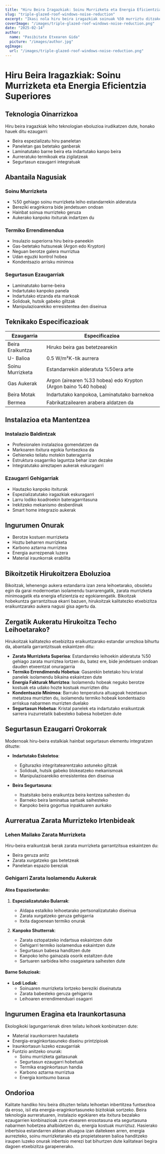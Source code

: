 ```yaml
---
title: "Hiru Beira Iragazkiak: Soinu Murrizketa eta Energia Eficientzia Superiores"
slug: "triple-glazed-roof-windows-noise-reduction"
excerpt: "Ikasi nola hiru beira iragazkiak soinuak %50 murriztu ditzaketen, energia efizientzia eta etxebizitza segurtasuna hobetuz."
coverImage: "/images/triple-glazed-roof-windows-noise-reduction.png"
date: "2025-02-14"
author:
  name: "Pasibitate Etxearen Gida"
  picture: "/images/author.jpg"
ogImage:
  url: "/images/triple-glazed-roof-windows-noise-reduction.png"
---
```


# Hiru Beira Iragazkiak: Soinu Murrizketa eta Energia Eficientzia Superiores

## Teknologia Oinarrizkoa

Hiru beira iragazkiak leiho teknologian eboluzioa irudikatzen dute, honako hauek ditu ezaugarri:

- Beira espezializatu hiru paneletan
- Paneletan gas betetako ganberak
- Laminatutako barne beira eta indartutako kanpo beira
- Aurreratuko termikoak eta zigilatzeak
- Segurtasun ezaugarri integratuak

## Abantaila Nagusiak

### Soinu Murrizketa
- %50 gehiago soinu murrizketa leiho estandarrekin alderatuta
- Bereziki eraginkorra bide jendetsuen ondoan
- Hainbat soinua murrizteko geruza
- Aukerako kanpoko itxiturak indartzen du

### Termiko Errendimendua
- Insulazio superiorra hiru beira-paneekin
- Gas-betetako hutsuneak (Argon edo Krypton)
- Neguan berotze galera murriztua
- Udan eguzki kontrol hobea
- Kondentsazio arrisku minimoa

### Segurtasun Ezaugarriak
- Laminatutako barne-beira
- Indartutako kanpoko panela
- Indartutako etzanda eta markoak
- Solidoak, hutsik gabeko giltzak
- Manipulazioarekiko erresistentea den diseinua

## Teknikako Especificazioak

| Ezaugarria | Especificazioa |
|------------|----------------|
| Beira Eraikuntza | Hiruko beira gas betetzearekin |
| U- Balioa | 0.5 W/m²K-tik aurrera |
| Soinu Murrizketa | Estandarrekin alderatuta %50era arte |
| Gas Aukerak | Argon (airearen %33 hobea) edo Krypton (Argon baino %40 hobea) |
| Beira Motak | Indartutako kanpokoa, Laminatutako barnekoa |
| Bermea | Fabrikatzailearen arabera aldatzen da |

## Instalazioa eta Mantentzea

### Instalazio Baldintzak
- Profesionalen instalazioa gomendatzen da
- Markoaren itxitura egokia funtsezkoa da
- Gehieneko teilatu motekin bateragarria
- Estruktura osagarriko laguntza behar izan dezake
- Integratutako aireztapen aukerak eskuragarri

### Ezaugarri Gehigarriak
- Hautazko kanpoko itxiturak
- Espezializatutako iragazkiak eskuragarri
- Larru lodiko koadroekin bateragarritasuna
- Irekitzeko mekanismo desberdinak
- Smart home integrazio aukerak

## Ingurumen Onurak

- Berotze kostuen murrizketa
- Hoztu beharren murrizketa
- Karbono aztarna murriztea
- Energia aurrezpenak luzera
- Material iraunkorrak erabilita

## Bikoitzetik Hirukoitzera Eboluzioa

Bikoitzak, lehenengo aukera estandarra izan zena leihoetarako, obsoletu egin da garai modernoetan isolamendu txarrarengatik, zarata murrizketa minimoagatik eta energia efizientzia ez egokiarengatik. Bikoitzak hobekuntza garrantzitsua ekarri bazuen, hirukoitzak kalitatezko etxebizitza eraikuntzarako aukera nagusi gisa agertu da.

## Zergatik Aukeratu Hirukoitza Techo Leihoetarako?

Hirukoitzak kalitatezko etxebizitza eraikuntzarako estandar urrezkoa bihurtu da, abantaila garrantzitsuak eskaintzen ditu:

- **Zarata Murrizketa Superioa**: Estandarreko leihoekin alderatuta %50 gehiago zarata murriztea lortzen du, batez ere, bide jendetsuen ondoan dauden etxeentzat onuragarria
- **Termiko Errendimendu Hobetua**: Gasarekin betetako hiru kristal panelek isolamendu bikaina eskaintzen dute
- **Energia Fakturak Murriztea**: Isolamendu hobeak neguko berotze kostuak eta udako hozte kostuak murrizten ditu
- **Kondentsazio Minimoa**: Barruko tenperatura altuagoak hezetasun metatzea murrizten du, isolamendu termiko hobeak kondentsazio arriskua nabarmen murrizten duelako
- **Segurtasun Hobetua**: Kristal panelek eta indartutako eraikuntzak sarrera iruzurretatik babesteko babesa hobetzen dute

## Segurtasun Ezaugarri Orokorrak

Modernoak hiru-beira estalkiak hainbat segurtasun elementu integratzen dituzte:

- **Indartutako Eskeletoa**:
  - Egiturazko integritatearentzako astuneko giltzak
  - Solidoak, hutsik gabeko blokeatzeko mekanismoak
  - Manipulazioarekiko erresistentea den diseinua

- **Beira Segurtasuna**:
  - Itsatsitako beira eraikuntza beira kentzea saihesten du
  - Barneko beira laminatua sartuak saihesteko
  - Kanpoko beira gogortua inpaktuaren aurkako

## Aurreratua Zarata Murrizteko Irtenbideak

### Lehen Mailako Zarata Murrizketa
Hiru-beira eraikuntzak berak zarata murrizketa garrantzitsua eskaintzen du:
- Beira geruza anitz
- Zarata xurgatzeko gas betetzeak
- Paneletan espazio bereziak

### Gehigarri Zarata Isolamendu Aukerak

#### Atea Espazioetarako:
1. **Espezializatutako Bularrak**: 
   - Aldapa estalkiko leihoetarako pertsonalizatutako diseinua
   - Zarata xurgatzeko geruza gehigarria
   - Itxita dagoenean termiko onurak

2. **Kanpoko Shutterrak**:
   - Zarata oztopatzeko indartsua eskaintzen dute
   - Gehigarri termiko isolamendua eskaintzen dute
   - Segurtasun babesa handitzen dute
   - Kanpoko leiho gainazala osorik estaltzen dute
   - Sartuaren sarbidea leiho osagaietara saihesten dute

#### Barne Soluzioak:
- **Lodi Lodiak**: 
  - Soinuaren murrizketa lortzeko bereziki diseinatuta
  - Zarata babesteko geruza gehigarria
  - Leihoaren errendimenduari osagarri

## Ingurumen Eragina eta Iraunkortasuna

Ekologikoki lagungarrienak diren teilatu leihoek konbinatzen dute:
- Material iraunkorraren hautaketa
- Energia-eraginkortasuneko diseinu printzipioak
- Iraunkortasun luzeko ezaugarriak
- Funtzio anitzeko onurak:
  - Soinu murrizketa gaitasunak
  - Segurtasun ezaugarri hobetuak
  - Termika eraginkortasun handia
  - Karbono aztarna murriztua
  - Energia kontsumo baxua

## Ondorioa

Kalitate handiko hiru beira dituzten teilatu leihoetan inbertitzea funtsezkoa da eroso, isil eta energia-eraginkortasuneko bizitokiak sortzeko. Beira teknologia aurreratuaren, instalazio egokiaren eta itxitura bezalako ezaugarrien konbinazioak zure etxearen erosotasuna eta segurtasuna nabarmen hobetzea ahalbidetzen du, energia kostuak murriztuz. Hasierako inbertsioa estandarren aldean altuagoa izan daitekeen arren, energia aurrezteko, soinu murrizketarako eta propietatearen balioa handitzeko iraupen luzeko onurak inbertsio merezi bat bihurtzen dute kalitateari begira dagoen etxebizitza garapenerako.